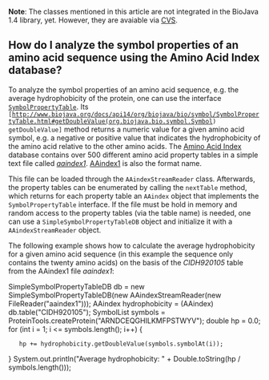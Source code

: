 '''Note''': The classes mentioned in this article are not integrated in the BioJava 1.4 library, yet. However, they are avaiable via [http://cvs.biojava.org/cgi-bin/viewcvs/viewcvs.cgi/biojava-live/src/org/biojava/bio/proteomics/aaindex/?cvsroot=biojava CVS].

== How do I analyze the symbol properties of an amino acid sequence using the Amino Acid Index database? ==

To analyze the symbol properties of an amino acid sequence, e.g. the average hydrophobicity of the protein, one can use the interface <code>[http://www.biojava.org/docs/api14/org/biojava/bio/symbol/SymbolPropertyTable.html SymbolPropertyTable]</code>. Its <code>[http://www.biojava.org/docs/api14/org/biojava/bio/symbol/SymbolPropertyTable.html#getDoubleValue(org.biojava.bio.symbol.Symbol) getDoubleValue]</code> method returns a numeric value for a given amino acid symbol, e.g. a negative or positive value that indicates the hydrophobicity of the amino acid relative to the other amino acids. The [http://www.genome.ad.jp/dbget/aaindex.html Amino Acid Index] database contains over 500 different amino acid property tables in a simple text file called ''[ftp://ftp.genome.ad.jp/pub/db/genomenet/aaindex/aaindex1 aaindex1]''. [http://www.genome.jp/dbget-bin/show_man?aaindex AAindex1] is also the format name.

This file can be loaded through the <code>AAindexStreamReader</code> class. Afterwards, the property tables can be enumerated by calling the <code>nextTable</code> method, which returns for each property table an <code>AAindex</code> object that implements the <code>SymbolPropertyTable</code> interface. If the file must be hold in memory and random access to the property tables (via the table name) is needed, one can use a <code>SimpleSymbolPropertyTableDB</code> object and initialize it with a <code>AAindexStreamReader</code> object.

The following example shows how to calculate the average hydrophobicity for a given amino acid sequence (in this example the sequence only contains the twenty amino acids) on the basis of the ''CIDH920105'' table from the AAindex1 file ''aaindex1'':

<java>SimpleSymbolPropertyTableDB db = new SimpleSymbolPropertyTableDB(new AAindexStreamReader(new FileReader("aaindex1")));
AAindex hydrophobicity = (AAindex) db.table("CIDH920105");
SymbolList symbols = ProteinTools.createProtein("ARNDCEQGHILKMFPSTWYV");
double hp = 0.0;
for (int i = 1; i <= symbols.length(); i++) {
    hp += hydrophobicity.getDoubleValue(symbols.symbolAt(i));
}
System.out.println("Average hydrophobicity: " + Double.toString(hp / symbols.length()));</java>